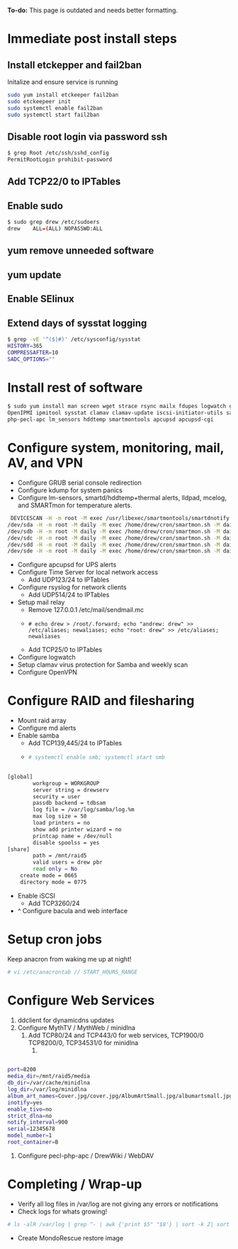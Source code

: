 '''To-do:''' This page is outdated and needs better formatting.

= Immediate post install steps =

==Install etckepper and fail2ban==
Initalize and ensure service is running
<syntaxhighlight lang=bash>
sudo yum install etckeeper fail2ban
sudo etckeepeer init
sudo systemctl enable fail2ban
sudo systemctl start fail2ban
</syntaxhighlight>

==Disable root login via password ssh==
<syntaxhighlight lang=bash>
$ grep Root /etc/ssh/sshd_config
PermitRootLogin prohibit-password
</syntaxhighlight>

==Add TCP22/0 to IPTables==

==Enable sudo==
<syntaxhighlight lang=bash>
$ sudo grep drew /etc/sudoers
drew	ALL=(ALL) NOPASSWD:ALL
</syntaxhighlight>

==yum remove unneeded software==

==yum update==

==Enable SElinux==

==Extend days of sysstat logging==
<syntaxhighlight lang=bash>
$ grep -vE '^($|#)' /etc/sysconfig/sysstat
HISTORY=365
COMPRESSAFTER=10
SADC_OPTIONS=""
</syntaxhighlight>

= Install rest of software =
<syntaxhighlight lang=bash>
$ sudo yum install man screen wget strace rsync mailx fdupes logwatch grep lsof screen binutils tar mcelog nfs-utils \
OpenIPMI ipmitool sysstat clamav clamav-update iscsi-initiator-utils samba openvpn lldpad ntp \
php-pecl-apc lm_sensors hddtemp smartmontools apcupsd apcupsd-cgi 
</syntaxhighlight>

= Configure system, monitoring, mail, AV, and VPN =
* Configure GRUB serial console redirection
* Configure kdump for system panics
* Configure lm-sensors, smartd/hddtemp+thermal alerts, lldpad, mcelog, and SMARTmon for temperature alerts.
 
<syntaxhighlight lang=bash> DEVICESCAN -H -m root -M exec /usr/libexec/smartmontools/smartdnotify -n standby,10,q
/dev/sda -H -m root -M daily -M exec /home/drew/cron/smartmon.sh -M daily -f -l error -o on -S on -s (S/../.././02|L/../../6/03) -W 0,0,45 -d sat
/dev/sdb -H -m root -M daily -M exec /home/drew/cron/smartmon.sh -M daily -f -l error -o on -S on -s (S/../.././02|L/../../6/03) -W 0,0,45 -d sat
/dev/sdc -H -m root -M daily -M exec /home/drew/cron/smartmon.sh -M daily -f -l error -o on -S on -s (S/../.././02|L/../../6/03) -W 0,0,45 -d sat
/dev/sdd -H -m root -M daily -M exec /home/drew/cron/smartmon.sh -M daily -f -l error -o on -S on -s (S/../.././02|L/../../6/03) -W 0,0,45 -d sat
/dev/sde -H -m root -M daily -M exec /home/drew/cron/smartmon.sh -M daily -f -l error -o on -S on -s (S/../.././02|L/../../6/03) -W 0,0,47 -d sat
</syntaxhighlight>

* Configure apcupsd for UPS alerts
* Configure Time Server for local network access
** Add UDP123/24 to IPTables
* Configure rsyslog for network clients
** Add UDP514/24 to IPTables
* Setup mail relay
** Remove 127.0.0.1 /etc/mail/sendmail.mc
** <pre># echo drew > /root/.forward; echo "andrew: drew" >> /etc/aliases; newaliases; echo "root: drew" >> /etc/aliases; newaliases</pre>
** Add TCP25/0 to IPTables
* Configure logwatch
* Setup clamav virus protection for Samba and weekly scan
* Configure OpenVPN

= Configure RAID and filesharing =
* Mount raid array
* Configure md alerts
* Enable samba
** Add TCP139,445/24 to IPTables
** <syntaxhighlight lang=bash># systemctl enable smb; systemctl start smb</syntaxhighlight>
 
<syntaxhighlight lang=bash> 
[global]
        workgroup = WORKGROUP
        server string = drewserv
        security = user
        passdb backend = tdbsam
        log file = /var/log/samba/log.%m
        max log size = 50
        load printers = no
        show add printer wizard = no
        printcap name = /dev/null
        disable spoolss = yes
[share]
        path = /mnt/raid5
        valid users = drew pbr
        read only = No
	create mode = 0665
	directory mode = 0775
</syntaxhighlight>
* Enable iSCSI
** Add TCP3260/24
* ^ Configure bacula and web interface

=Setup cron jobs=
Keep anacron from waking me up at night! 
<syntaxhighlight lang=bash>
# vi /etc/anacrontab // START_HOURS_RANGE
</syntaxhighlight>

=Configure Web Services=
# ddclient for dynamicdns updates
# Configure MythTV / MythWeb / minidlna
## Add TCP80/24 and TCP443/0 for web services, TCP1900/0 TCP8200/0, TCP34531/0 for minidlna
### 
<syntaxhighlight lang=bash> 
port=8200
media_dir=/mnt/raid5/media
db_dir=/var/cache/minidlna
log_dir=/var/log/minidlna
album_art_names=Cover.jpg/cover.jpg/AlbumArtSmall.jpg/albumartsmall.jpg/AlbumArt.jpg/albumart.jpg/Album.jpg/album.jpg/Folder.jpg/folder.jpg/Thumb.jpg/thumb.jpg
inotify=yes
enable_tivo=no
strict_dlna=no
notify_interval=900
serial=12345678
model_number=1
root_container=B
</syntaxhighlight>
# Configure pecl-php-apc / DrewWiki / WebDAV

= Completing / Wrap-up =
* Verify all log files in /var/log are not giving any errors or notifications
* Check logs for whats growing! 
<syntaxhighlight lang=bash>
# ls -alR /var/log | grep ^- | awk {'print $5" "$8'} | sort -k 2| sort -n
</syntaxhighlight>
* Create MondoRescue restore image